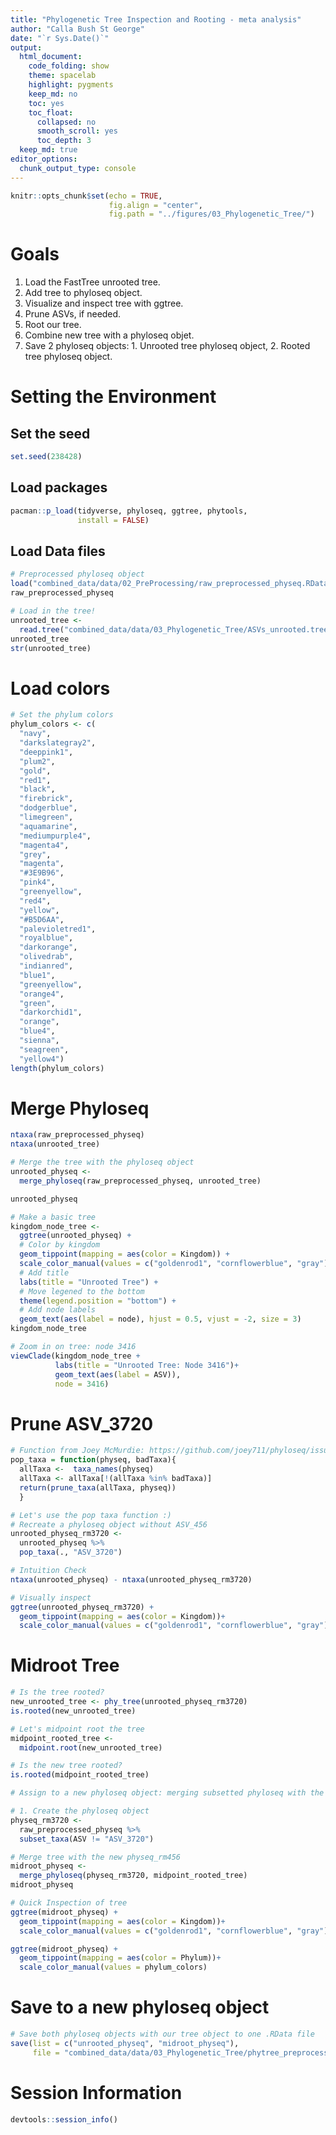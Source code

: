 ```yaml
---
title: "Phylogenetic Tree Inspection and Rooting - meta analysis"
author: "Calla Bush St George"
date: "`r Sys.Date()`"
output:
  html_document: 
    code_folding: show
    theme: spacelab
    highlight: pygments
    keep_md: no
    toc: yes
    toc_float:
      collapsed: no
      smooth_scroll: yes
      toc_depth: 3
  keep_md: true  
editor_options: 
  chunk_output_type: console
---
```


```r
knitr::opts_chunk$set(echo = TRUE,
                      fig.align = "center",
                      fig.path = "../figures/03_Phylogenetic_Tree/")
```

# Goals

1. Load the FastTree unrooted tree.
2. Add tree to phyloseq object.
3. Visualize and inspect tree with ggtree.
4. Prune ASVs, if needed.
5. Root our tree.
6. Combine new tree with a phyloseq objet.
7. Save 2 phyloseq objects: 1. Unrooted tree phyloseq object, 
                            2. Rooted tree phyloseq object.

# Setting the Environment

## Set the seed
```r
set.seed(238428)
```

## Load packages
```r
pacman::p_load(tidyverse, phyloseq, ggtree, phytools, 
               install = FALSE)
```

## Load Data files
```r
# Preprocessed phyloseq object
load("combined_data/data/02_PreProcessing/raw_preprocessed_physeq.RData")
raw_preprocessed_physeq

# Load in the tree!
unrooted_tree <- 
  read.tree("combined_data/data/03_Phylogenetic_Tree/ASVs_unrooted.tree")
unrooted_tree
str(unrooted_tree)
```

# Load colors
```r
# Set the phylum colors
phylum_colors <- c(
  "navy", 
  "darkslategray2", 
  "deeppink1",
  "plum2", 
  "gold", 
  "red1",
  "black", 
  "firebrick",
  "dodgerblue",
  "limegreen",
  "aquamarine",
  "mediumpurple4",
  "magenta4",
  "grey", 
  "magenta",
  "#3E9B96",
  "pink4",
  "greenyellow",
  "red4",
  "yellow",
  "#B5D6AA",
  "palevioletred1",
  "royalblue",
  "darkorange", 
  "olivedrab",
  "indianred",
  "blue1",
  "greenyellow",
  "orange4",
  "green",
  "darkorchid1",
  "orange",
  "blue4",
  "sienna",
  "seagreen",
  "yellow4")
length(phylum_colors)
```


# Merge Phyloseq
```r
ntaxa(raw_preprocessed_physeq)
ntaxa(unrooted_tree)

# Merge the tree with the phyloseq object
unrooted_physeq <-
  merge_phyloseq(raw_preprocessed_physeq, unrooted_tree)

unrooted_physeq
```

```r
# Make a basic tree
kingdom_node_tree <-
  ggtree(unrooted_physeq) +
  # Color by kingdom
  geom_tippoint(mapping = aes(color = Kingdom)) +
  scale_color_manual(values = c("goldenrod1", "cornflowerblue", "gray")) +
  # Add title
  labs(title = "Unrooted Tree") + 
  # Move legened to the bottom
  theme(legend.position = "bottom") +
  # Add node labels
  geom_text(aes(label = node), hjust = 0.5, vjust = -2, size = 3)
kingdom_node_tree


```

```r
# Zoom in on tree: node 3416
viewClade(kingdom_node_tree +
          labs(title = "Unrooted Tree: Node 3416")+
          geom_text(aes(label = ASV)),
          node = 3416)


```

# Prune ASV_3720
```r
# Function from Joey McMurdie: https://github.com/joey711/phyloseq/issues/652
pop_taxa = function(physeq, badTaxa){
  allTaxa <-  taxa_names(physeq)
  allTaxa <- allTaxa[!(allTaxa %in% badTaxa)]
  return(prune_taxa(allTaxa, physeq))
  }

# Let's use the pop taxa function :)
# Recreate a phyloseq object without ASV_456
unrooted_physeq_rm3720 <-
  unrooted_physeq %>%
  pop_taxa(., "ASV_3720")

# Intuition Check
ntaxa(unrooted_physeq) - ntaxa(unrooted_physeq_rm3720)

# Visually inspect
ggtree(unrooted_physeq_rm3720) +
  geom_tippoint(mapping = aes(color = Kingdom))+
  scale_color_manual(values = c("goldenrod1", "cornflowerblue", "gray"))
```


# Midroot Tree

```r
# Is the tree rooted? 
new_unrooted_tree <- phy_tree(unrooted_physeq_rm3720)
is.rooted(new_unrooted_tree)

# Let's midpoint root the tree
midpoint_rooted_tree <-
  midpoint.root(new_unrooted_tree)

# Is the new tree rooted?
is.rooted(midpoint_rooted_tree)

# Assign to a new phyloseq object: merging subsetted phyloseq with the new rooted tree

# 1. Create the phyloseq object
physeq_rm3720 <-
  raw_preprocessed_physeq %>%
  subset_taxa(ASV != "ASV_3720")

# Merge tree with the new physeq_rm456
midroot_physeq <-
  merge_phyloseq(physeq_rm3720, midpoint_rooted_tree)
midroot_physeq

# Quick Inspection of tree
ggtree(midroot_physeq) + 
  geom_tippoint(mapping = aes(color = Kingdom))+
  scale_color_manual(values = c("goldenrod1", "cornflowerblue", "gray"))

ggtree(midroot_physeq) + 
  geom_tippoint(mapping = aes(color = Phylum))+
  scale_color_manual(values = phylum_colors)


```

# Save to a new phyloseq object

```r
# Save both phyloseq objects with our tree object to one .RData file
save(list = c("unrooted_physeq", "midroot_physeq"),
     file = "combined_data/data/03_Phylogenetic_Tree/phytree_preprocessed_physeq.RData")
```



# Session Information
```r
devtools::session_info()
```